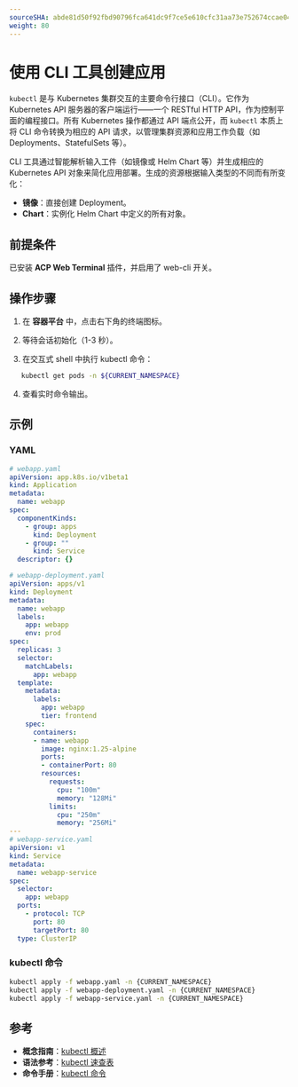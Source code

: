 ```yaml
---
sourceSHA: abde81d50f92fbd90796fca641dc9f7ce5e610cfc31aa73e752674ccae0400fe
weight: 80
---
```


# 使用 CLI 工具创建应用

`kubectl` 是与 Kubernetes 集群交互的主要命令行接口（CLI）。它作为 Kubernetes API 服务器的客户端运行——一个 RESTful HTTP API，作为控制平面的编程接口。所有 Kubernetes 操作都通过 API 端点公开，而 `kubectl` 本质上将 CLI 命令转换为相应的 API 请求，以管理集群资源和应用工作负载（如 Deployments、StatefulSets 等）。

CLI 工具通过智能解析输入工件（如镜像或 Helm Chart 等）并生成相应的 Kubernetes API 对象来简化应用部署。生成的资源根据输入类型的不同而有所变化：

- **镜像**：直接创建 Deployment。
- **Chart**：实例化 Helm Chart 中定义的所有对象。

## 前提条件

已安装 **ACP Web Terminal** 插件，并启用了 web-cli 开关。

## 操作步骤

1. 在 **容器平台** 中，点击右下角的终端图标。

2. 等待会话初始化（1-3 秒）。

3. 在交互式 shell 中执行 kubectl 命令：

```bash
   kubectl get pods -n ${CURRENT_NAMESPACE}
```

4. 查看实时命令输出。

## 示例

### YAML

```yaml
# webapp.yaml
apiVersion: app.k8s.io/v1beta1
kind: Application
metadata:
  name: webapp
spec:
  componentKinds:
    - group: apps
      kind: Deployment
    - group: ""
      kind: Service
  descriptor: {}

# webapp-deployment.yaml
apiVersion: apps/v1
kind: Deployment
metadata:
  name: webapp
  labels:
    app: webapp
    env: prod
spec:
  replicas: 3
  selector:
    matchLabels:
      app: webapp
  template:
    metadata:
      labels:
        app: webapp
        tier: frontend
    spec:
      containers:
      - name: webapp
        image: nginx:1.25-alpine
        ports:
        - containerPort: 80
        resources:
          requests:
            cpu: "100m"
            memory: "128Mi"
          limits:
            cpu: "250m"
            memory: "256Mi"
---
# webapp-service.yaml
apiVersion: v1
kind: Service
metadata:
  name: webapp-service
spec:
  selector:
    app: webapp
  ports:
    - protocol: TCP
      port: 80
      targetPort: 80
  type: ClusterIP
```

### kubectl 命令

```bash
kubectl apply -f webapp.yaml -n {CURRENT_NAMESPACE}
kubectl apply -f webapp-deployment.yaml -n {CURRENT_NAMESPACE}
kubectl apply -f webapp-service.yaml -n {CURRENT_NAMESPACE}
```

## 参考

- **概念指南**：[kubectl 概述](https://kubernetes.io/docs/reference/kubectl/overview/)
- **语法参考**：[kubectl 速查表](https://kubernetes.io/docs/reference/kubectl/cheatsheet/)
- **命令手册**：[kubectl 命令](https://kubernetes.io/docs/reference/generated/kubectl/kubectl-commands)
